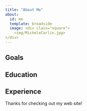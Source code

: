 ```yaml
---
title: "About Me"
about:
  id: me
  template: broadside
  image: <div class="square">
    <img/MicheleCarlin.jpg>
</div>
---
```


:::{#me}

## Goals

## Education

## Experience

:::

Thanks for checking out my web site!
